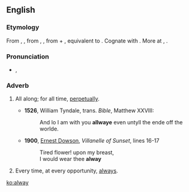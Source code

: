 ==English==

===Etymology===
From {{etyl|enm|en}} {{term|allwaye|lang=enm}}, {{term|alle wey|lang=enm}}, from {{etyl|ang|en}} {{m|ang|ealneġ}}, {{term|ealneweġ||always, perpetually|lit=all the way|lang=ang}}, from {{term|ealne|lang=ang}} + {{term|weġ|pos=accusative case|lang=ang}}, equivalent to {{prefix|al|t1=all|way|lang=en}}. Cognate with {{etyl|sco|-}} {{term|alwayis||always|lang=sco}}. More at {{l|en|all}}, {{l|en|way}}.

===Pronunciation===
* {{IPA|/ˈɔːlweɪ/|lang=en}}, {{a|poetic}} {{IPAchar|/ɔːlˈweɪ/}}

===Adverb===
{{en-adv|-}}

# {{context|archaic|lang=en}} All along; for all time, [[perpetually]].
#* '''1526''', William Tyndale, trans. ''Bible'', Matthew XXVIII:
#*: And lo I am with you '''allwaye''' even untyll the ende off the worlde.
#* '''1900''', [[w:Ernest Dowson|Ernest Dowson]], ''Villanelle of Sunset'', lines 16-17
#*: Tired flower! upon my breast,
#*: I would wear thee '''alway'''
# {{context|archaic|lang=en}} Every time, at every opportunity, [[always]].

[[ko:alway]]